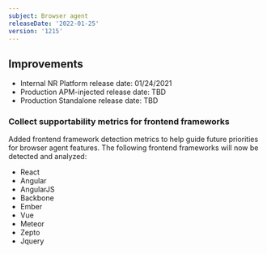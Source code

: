 ```yaml
---
subject: Browser agent
releaseDate: '2022-01-25'
version: '1215'
---
```


## Improvements

* Internal NR Platform release date: 01/24/2021
* Production APM-injected release date: TBD
* Production Standalone release date: TBD

### Collect supportability metrics for frontend frameworks

Added frontend framework detection metrics to help guide future priorities for browser agent features. The following frontend frameworks will now be detected and analyzed:

* React
* Angular
* AngularJS
* Backbone
* Ember
* Vue
* Meteor
* Zepto
* Jquery
